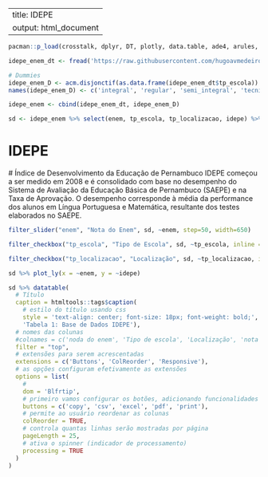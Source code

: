 
---
title: IDEPE
output: html_document
---
  
```r
pacman::p_load(crosstalk, dplyr, DT, plotly, data.table, ade4, arules, car, caret, corrplot, e1071, forcats, funModeling, ggplot2, mlbench, mltools, randomForest, rattle, tidyverse)

idepe_enem_dt <- fread('https://raw.githubusercontent.com/hugoavmedeiros/ciencia_politica_com_r/master/bases_tratadas/idepe_enem_scolas_2019.csv', dec = ",")

# Dummies
idepe_enem_D <- acm.disjonctif(as.data.frame(idepe_enem_dt$tp_escola))
names(idepe_enem_D) <- c('integral', 'regular', 'semi_integral', 'tecnica')

idepe_enem <- cbind(idepe_enem_dt, idepe_enem_D)

sd <- idepe_enem %>% select(enem, tp_escola, tp_localizacao, idepe) %>% SharedData$new()


```

IDEPE
================================
  # Índice de Desenvolvimento da Educação de Pernambuco IDEPE começou a ser medido em 2008 e é consolidado com base no desempenho do Sistema de Avaliação da Educação Básica de Pernambuco (SAEPE) e na Taxa de Aprovação. O desempenho corresponde à média da performance dos alunos em Língua Portuguesa e Matemática, resultante dos testes elaborados no SAEPE.
  
  
```r

filter_slider("enem", "Nota do Enem", sd, ~enem, step=50, width=650)

filter_checkbox("tp_escola", "Tipo de Escola", sd, ~tp_escola, inline = TRUE)

filter_checkbox("tp_localizacao", "Localização", sd, ~tp_localizacao, inline = TRUE)

sd %>% plot_ly(x = ~enem, y = ~idepe)

```

```r

sd %>% datatable(
  # Título
  caption = htmltools::tags$caption(
    # estilo do título usando css
    style = 'text-align: center; font-size: 18px; font-weight: bold;',
    'Tabela 1: Base de Dados IDEPE'),
  # nomes das colunas
  #colnames = c('noda do enem', 'Tipo de escola', 'Localização', 'nota idepe'),
  filter = "top",
  # extensões para serem acrescentadas
  extensions = c('Buttons', 'ColReorder', 'Responsive'),
  # as opções configuram efetivamente as extensões
  options = list(
    #
    dom = 'Blfrtip',
    # primeiro vamos configurar os botões, adicionando funcionalidades
    buttons = c('copy', 'csv', 'excel', 'pdf', 'print'),
    # permite ao usuário reordenar as colunas
    colReorder = TRUE,
    # controla quantas linhas serão mostradas por página
    pageLength = 25, 
    # ativa o spinner (indicador de processamento)
    processing = TRUE
  )
) 

```
